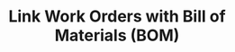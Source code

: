 ---
title: "Link Work Orders with Bill of Materials (BOM)"
description: "Description of your new file."
---